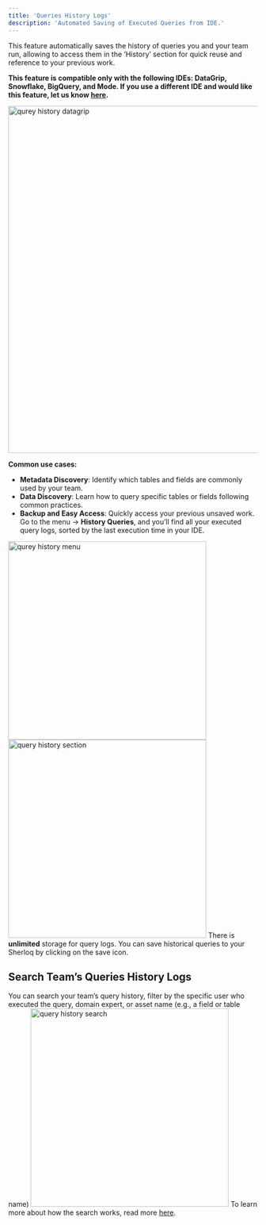 ```yaml
---
title: 'Queries History Logs'
description: 'Automated Saving of Executed Queries from IDE.'
---
```


This feature automatically saves the history of queries you and your team run, allowing to access them in the ‘History’ section for quick reuse and reference to your previous work.

<Note> **This feature is compatible only with the following IDEs: DataGrip, Snowflake, BigQuery, and Mode. If you use a different IDE and would like this feature, let us know [here](https://tally.so/r/3qEVv7).** </Note>

<img src= "/images/query_history_dg.png"
   alt = "qurey history datagrip"
   width="700" />

   **Common use cases:**
- **Metadata Discovery**: Identify which tables and fields are commonly used by your team.
- **Data Discovery**: Learn how to query specific tables or fields following common practices.
- **Backup and Easy Access**: Quickly access your previous unsaved work.
Go to the menu → **History Queries**, and you’ll find all your executed query logs, sorted by the last execution time in your IDE.

<img src= "/images/query_history_menu.png"
   alt = "qurey history menu"
   width="400" />
<img src="/images/query_history_section.png"
   alt = "query history section"
   width="400" />
<Check> There is **unlimited** storage for query logs. </Check>
<Check> You can save historical queries to your Sherloq by clicking on the save icon. </Check>
## Search Team’s Queries History Logs
You can search your team’s query history, filter by the specific user who executed the query, domain expert, or asset name (e.g., a field or table name)
<img src="/images/query_history_search.png"
   alt = "query history search"
   width="400" />
<Note> To learn more about how the search works, read more [here](/queryhistory_search). </Note>